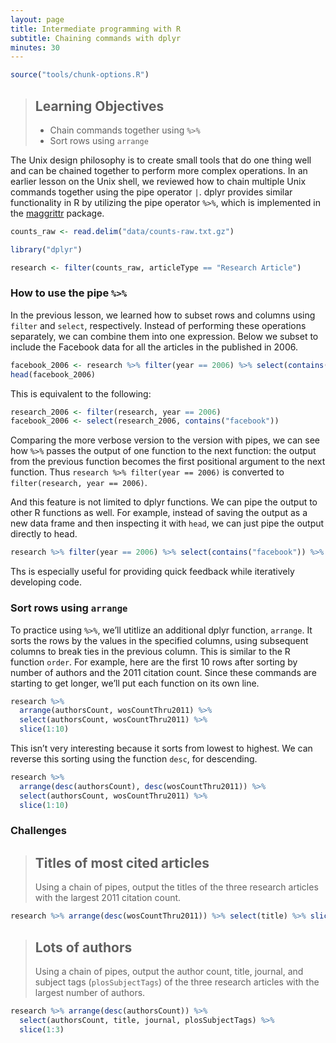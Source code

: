 ```yaml
---
layout: page
title: Intermediate programming with R
subtitle: Chaining commands with dplyr
minutes: 30
---
```


```r
source("tools/chunk-options.R")
```

> ## Learning Objectives {.objectives}
>
> *  Chain commands together using `%>%`
> *  Sort rows using `arrange`

The Unix design philosophy is to create small tools that do one thing well and can be chained together to perform more complex operations.
In an earlier lesson on the Unix shell, we reviewed how to chain multiple Unix commands together using the pipe operator `|`.
dplyr provides similar functionality in R by utilizing the pipe operator `%>%`, which is implemented in the [maggrittr][] package.

[maggrittr]: https://cran.r-project.org/web/packages/magrittr/index.html

```r
counts_raw <- read.delim("data/counts-raw.txt.gz")
```

```r
library("dplyr")
```

```r
research <- filter(counts_raw, articleType == "Research Article")
```

### How to use the pipe `%>%`

In the previous lesson, we learned how to subset rows and columns using `filter` and `select`, respectively.
Instead of performing these operations separately, we can combine them into one expression.
Below we subset to include the Facebook data for all the articles in the published in 2006.

```r
facebook_2006 <- research %>% filter(year == 2006) %>% select(contains("facebook"))
head(facebook_2006)
```

This is equivalent to the following:

```r
research_2006 <- filter(research, year == 2006)
facebook_2006 <- select(research_2006, contains("facebook"))
```

Comparing the more verbose version to the version with pipes, we can see how `%>%` passes the output of one function to the next function:
the output from the previous function becomes the first positional argument to the next function.
Thus `research %>% filter(year == 2006)` is converted to `filter(research, year == 2006)`.

And this feature is not limited to dplyr functions.
We can pipe the output to other R functions as well.
For example, instead of saving the output as a new data frame and then inspecting it with `head`, we can just pipe the output directly to head.

```r
research %>% filter(year == 2006) %>% select(contains("facebook")) %>% head
```

Ths is especially useful for providing quick feedback while iteratively developing code.

### Sort rows using `arrange`

To practice using `%>%`, we'll utitlize an additional dplyr function, `arrange`.
It sorts the rows by the values in the specified columns, using subsequent columns to break ties in the previous column.
This is similar to the R function `order`.
For example, here are the first 10 rows after sorting by number of authors and the 2011 citation count.
Since these commands are starting to get longer, we'll put each function on its own line.

```r
research %>%
  arrange(authorsCount, wosCountThru2011) %>%
  select(authorsCount, wosCountThru2011) %>%
  slice(1:10)
```

This isn't very interesting because it sorts from lowest to highest.
We can reverse this sorting using the function `desc`, for descending.

```r
research %>%
  arrange(desc(authorsCount), desc(wosCountThru2011)) %>%
  select(authorsCount, wosCountThru2011) %>%
  slice(1:10)
```

### Challenges

> ## Titles of most cited articles {.challenge}
>
> Using a chain of pipes, output the titles of the three research articles with the largest 2011 citation count.

```r
research %>% arrange(desc(wosCountThru2011)) %>% select(title) %>% slice(1:3)
```

> ##  Lots of authors {.challenge}
>
> Using a chain of pipes, output the author count, title, journal, and subject tags (`plosSubjectTags`) of the three research articles with the largest number of authors.

```r
research %>% arrange(desc(authorsCount)) %>%
  select(authorsCount, title, journal, plosSubjectTags) %>%
  slice(1:3)
```
